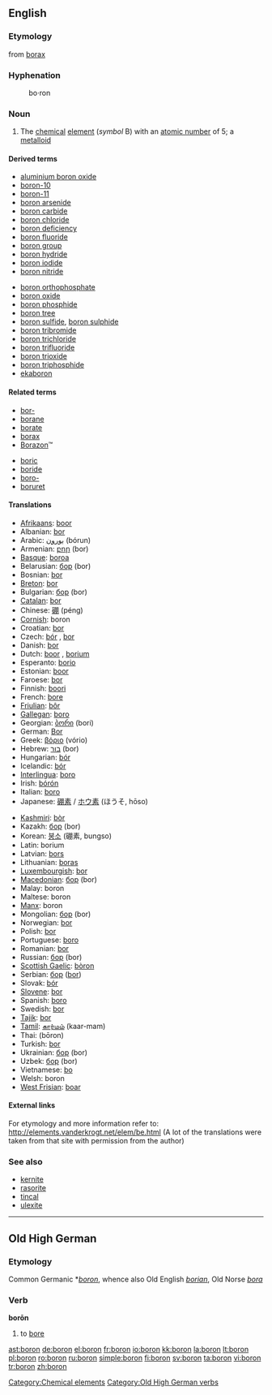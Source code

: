 ==English==
{{elements|B|beryllium|Be|carbon|C}}

===Etymology===
from [[borax]]

===Hyphenation===
: bo&middot;ron

===Noun===
{{en-noun|-}}
{{wikipedia}}

# The [[chemical]] [[element]] (''symbol'' B) with an [[atomic number]] of 5; a [[metalloid]]

====Derived terms====
{{top2}}
* [[aluminium boron oxide]]
* [[boron-10]]
* [[boron-11]]
* [[boron arsenide]]
* [[boron carbide]]
* [[boron chloride]]
* [[boron deficiency]]
* [[boron fluoride]]
* [[boron group]]
* [[boron hydride]]
* [[boron iodide]]
* [[boron nitride]]
{{mid2}}
* [[boron orthophosphate]]
* [[boron oxide]]
* [[boron phosphide]]
* [[boron tree]]
* [[boron sulfide]], [[boron sulphide]]
* [[boron tribromide]]
* [[boron trichloride]]
* [[boron trifluoride]]
* [[boron trioxide]]
* [[boron triphosphide]]
* [[ekaboron]]
{{bottom}}

====Related terms====
{{top2}}
* [[bor-]]
* [[borane]]
* [[borate]]
* [[borax]]
* [[Borazon]]&trade;
{{mid2}}
* [[boric]]
* [[boride]]
* [[boro-]]
* [[boruret]]
{{bottom}}

====Translations====
{{trans-top|chemical element}}
* [[Afrikaans]]: [[boor]]
* Albanian: [[bor]]
* Arabic: [[بورون]] (bórun) {{m}}
* Armenian: [[բոր]] (bor)
* [[Basque]]: [[boroa]]
* Belarusian: [[бор]] (bor) {{m}}
* Bosnian: [[bor]]
* [[Breton]]: [[bor]]
* Bulgarian: [[бор]] (bor) {{m}}
* [[Catalan]]: [[bor]] {{m}}
* Chinese: [[硼]] (péng)
* [[Cornish]]: boron
* Croatian: [[bor]]
* Czech: [[bór]] {{m}}, [[bor]] {{m}}
* Danish: [[bor]]
* Dutch: [[boor]] {{n}}, [[borium]] {{n}}
* Esperanto: [[borio]]
* Estonian: [[boor]]
* Faroese: [[bor]]
* Finnish: [[boori]]
* French: [[bore]] {{m}}
* [[Friulian]]: [[bôr]]
* [[Gallegan]]: [[boro]]
* Georgian: [[ბორი]] (bori)
* German: [[Bor]] {{n}}
* Greek: [[βόριο]] (vório) {{n}}
* Hebrew: [[בור]] (bor)
* Hungarian: [[bór]]
* Icelandic: [[bór]]
* [[Interlingua]]: [[boro]]
* Irish: [[bórón]]
* Italian: [[boro]] {{m}}
* Japanese: [[硼素]] / [[ホウ素]] (ほうそ, hōso)
{{trans-mid}}
* [[Kashmiri]]: [[bòr]]
* Kazakh: [[бор]] (bor)
* Korean: [[붕소]] (硼素, bungso)
* Latin: borium
* Latvian: [[bors]]
* Lithuanian: [[boras]]
* [[Luxembourgish]]: [[bor]]
* [[Macedonian]]: [[бор]] (bor)
* Malay: boron
* Maltese: boron
* [[Manx]]: boron
* Mongolian: [[бор]] (bor)
* Norwegian: [[bor]]
* Polish: [[bor]] {{m}}
* Portuguese: [[boro]] {{m}}
* Romanian: [[bor]] {{n}}
* Russian: [[бор#Russian|бор]] (bor) {{m}}
* [[Scottish Gaelic]]: [[bòron]]
* Serbian: [[бор]] ([[bor]])
* Slovak: [[bór]]
* [[Slovene]]: [[bor]]
* Spanish: [[boro]] {{m}}
* Swedish: [[bor]]
* [[Tajik]]: [[bor]]
* [[Tamil]]: [[கார்மம்]] (kaar-mam)
* Thai: {{Thai|[[โบรอน]]}} (bōron)
* Turkish: [[bor]]
* Ukrainian: [[бор]] (bor)
* Uzbek: [[бор]] (bor)
* Vietnamese: [[bo]]
* Welsh: boron
* [[West Frisian]]: [[boar]]
{{trans-bottom}}

====External links====
For etymology and more information refer to:
http://elements.vanderkrogt.net/elem/be.html
(A lot of the translations were taken from that site with permission from the author)

===See also===
* [[kernite]]
* [[rasorite]]
* [[tincal]]
* [[ulexite]]

[[Category:Chemical elements]]

----

==Old High German==

===Etymology===
Common Germanic *''[[boron]]'', whence also Old English ''[[borian]]'', Old Norse ''[[bora]]''

===Verb===
'''borōn'''

# to [[bore]]

[[Category:Old High German verbs]]

[[ast:boron]]
[[de:boron]]
[[el:boron]]
[[fr:boron]]
[[io:boron]]
[[kk:boron]]
[[la:boron]]
[[lt:boron]]
[[pl:boron]]
[[ro:boron]]
[[ru:boron]]
[[simple:boron]]
[[fi:boron]]
[[sv:boron]]
[[ta:boron]]
[[vi:boron]]
[[tr:boron]]
[[zh:boron]]